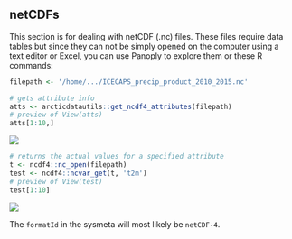 
## netCDFs

This section is for dealing with netCDF (.nc) files. These files require data tables but since they can not be simply opened on the computer using a text editor or Excel, you can use Panoply to explore them or these R commands:

```r
filepath <- '/home/.../ICECAPS_precip_product_2010_2015.nc' 

# gets attribute info
atts <- arcticdatautils::get_ncdf4_attributes(filepath)
# preview of View(atts)
atts[1:10,]
```

![](../../images/netcdf_full_att_preview.png)

```r
# returns the actual values for a specified attribute
t <- ncdf4::nc_open(filepath)
test <- ncdf4::ncvar_get(t, 't2m')
# preview of View(test)
test[1:10]
```

![](../../images/netcdf_value_preview.png)

The `formatId` in the sysmeta will most likely be `netCDF-4`.
